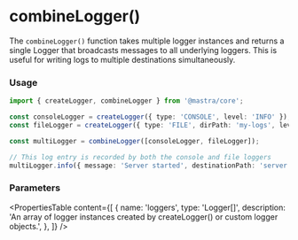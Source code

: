 # combineLogger()

The `combineLogger()` function takes multiple logger instances and returns a single Logger that broadcasts messages to all underlying loggers. This is useful for writing logs to multiple destinations simultaneously.

### Usage

```typescript showLineNumbers copy
import { createLogger, combineLogger } from '@mastra/core';

const consoleLogger = createLogger({ type: 'CONSOLE', level: 'INFO' });
const fileLogger = createLogger({ type: 'FILE', dirPath: 'my-logs', level: 'INFO' });

const multiLogger = combineLogger([consoleLogger, fileLogger]);

// This log entry is recorded by both the console and file loggers
multiLogger.info({ message: 'Server started', destinationPath: 'server', type: 'AGENT' });
```

### Parameters

<PropertiesTable
  content={[
    {
      name: 'loggers',
      type: 'Logger<BaseLogMessage>[]',
      description: 'An array of logger instances created by createLogger() or custom logger objects.',
    },
  ]}
/>
